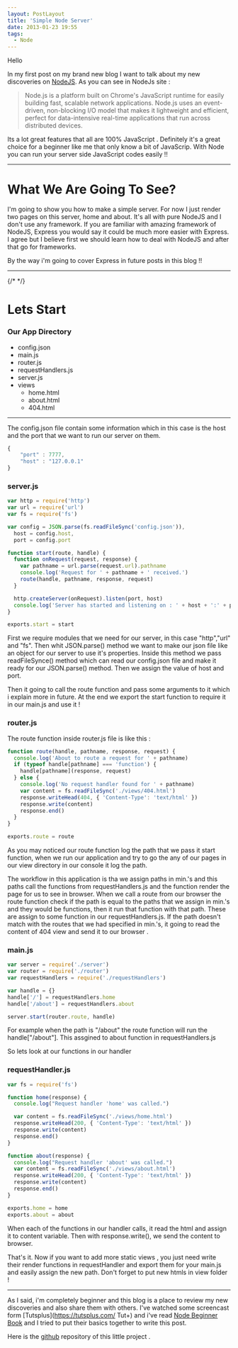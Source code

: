 ```yaml
---
layout: PostLayout
title: 'Simple Node Server'
date: 2013-01-23 19:55
tags:
  - Node
---
```


Hello

In my first post on my brand new blog I want to talk about my new discoveries on [NodeJS](http://nodejs.org/ 'NodeJs'). As you can see in NodeJs site :

> Node.js is a platform built on Chrome's JavaScript runtime for easily building fast, scalable network applications. Node.js uses an event-driven, non-blocking I/O model that makes it lightweight and efficient, perfect for data-intensive real-time applications that run across distributed devices.

Its a lot great features that all are 100% JavaScript . Definitely it's a great choice for a beginner like me that only know a bit of JavaScrip. With Node you can run your server side JavaScript codes easily !!

---

# What We Are Going To See?

I'm going to show you how to make a simple server. For now I just render two pages on this server, home and about. It's all with pure NodeJS and I don't use any framework. If you are familiar with amazing framework of NodeJS, Express you would say it could be much more easier with Express. I agree but I believe first we should learn how to deal with NodeJS and after that go for frameworks.

By the way i'm going to cover Express in future posts in this blog !!

---

{/* <!-- more --> */}

# Lets Start

### Our App Directory

- config.json
- main.js
- router.js
- requestHandlers.js
- server.js
- views
  - home.html
  - about.html
  - 404.html

---

The config.json file contain some information which in this case is the host and the port that we want to run our server on them.

```js Example
{
	"port" : 7777,
	"host" : "127.0.0.1"
}
```

### server.js

```js Example
var http = require('http')
var url = require('url')
var fs = require('fs')

var config = JSON.parse(fs.readFileSync('config.json')),
  host = config.host,
  port = config.port

function start(route, handle) {
  function onRequest(request, response) {
    var pathname = url.parse(request.url).pathname
    console.log('Request for ' + pathname + ' received.')
    route(handle, pathname, response, request)
  }

  http.createServer(onRequest).listen(port, host)
  console.log('Server has started and listening on : ' + host + ':' + port)
}

exports.start = start
```

First we require modules that we need for our server, in this case "http","url" and "fs". Then whit JSON.parse() method we want to make our json file like an object for our server to use it's properties. Inside this method we pass readFileSynce() method which can read our config.json file and make it ready for our JSON.parse() method. Then we assign the value of host and port.

Then it going to call the route function and pass some arguments to it which i explain more in future.
At the end we export the start function to require it in our main.js and use it !

### router.js

The route function inside router.js file is like this :

```js Example
function route(handle, pathname, response, request) {
  console.log('About to route a request for ' + pathname)
  if (typeof handle[pathname] === 'function') {
    handle[pathname](response, request)
  } else {
    console.log('No request handler found for ' + pathname)
    var content = fs.readFileSync('./views/404.html')
    response.writeHead(404, { 'Content-Type': 'text/html' })
    response.write(content)
    response.end()
  }
}

exports.route = route
```

As you may noticed our route function log the path that we pass it start function, when we run our application and try to go the any of our pages in our view directory in our console it log the path.

The workflow in this application is tha we assign paths in min.'s and this paths call the functions from requestHandlers.js and the function render the page for us to see in browser. When we call a route from our browser the route function check if the path is equal to the paths that we assign in min.'s and they would be functions, then it run that function with that path. These are assign to some function in our requestHandlers.js. If the path doesn't match with the routes that we had specified in min.'s, it going to read the content of 404 view and send it to our browser .

### main.js

```js Example
var server = require('./server')
var router = require('./router')
var requestHandlers = require('./requestHandlers')

var handle = {}
handle['/'] = requestHandlers.home
handle['/about'] = requestHandlers.about

server.start(router.route, handle)
```

For example when the path is "/about" the route function will run the handle["/about"]. This assgined to about function in requestHandlers.js

So lets look at our functions in our handler

### requestHandler.js

```js Example
var fs = require('fs')

function home(response) {
  console.log("Request handler 'home' was called.")

  var content = fs.readFileSync('./views/home.html')
  response.writeHead(200, { 'Content-Type': 'text/html' })
  response.write(content)
  response.end()
}

function about(response) {
  console.log("Request handler 'about' was called.")
  var content = fs.readFileSync('./views/about.html')
  response.writeHead(200, { 'Content-Type': 'text/html' })
  response.write(content)
  response.end()
}

exports.home = home
exports.about = about
```

When each of the functions in our handler calls, it read the html and assign it to content variable. Then with response.write(), we send the content to browser.

That's it. Now if you want to add more static views , you just need write their render functions in requestHandler and export them for your main.js and easily assign the new path. Don't forget to put new htmls in view folder !

---

As I said, i'm completely beginner and this blog is a place to review my new discoveries and also share them with others. I've watched some screencast form [Tutsplus](https://tutsplus.com/ Tut+) and i've read [Node Beginner Book](http://www.nodebeginner.org/) and I tried to put their basics together to write this post.

Here is the [github](https://github.com/DanialK/SimpleNodeServer) repository of this little project .
